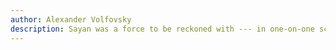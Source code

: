 ```yaml
---
author: Alexander Volfovsky
description: Sayan was a force to be reckoned with --- in one-on-one scientific discussions, in public seminars and in the kitchen, he was always trying to make us better. He was an incredibly gifted scientist and an even better friend. He will be deeply missed.
---
```

